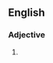 ==English==

===Adjective===
{{en-adj|pos=[[sunny]]-[[side]] [[up]]|-}}

# {{alternative spelling of|[[sunny side up]]}}